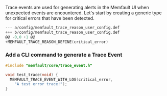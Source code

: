 Trace events are used for generating alerts in the Memfault UI when unexpected events
are encountered. Let's start by creating a generic type for critical errors that have been detected.

```c
--- a/config/memfault_trace_reason_user_config.def
+++ b/config/memfault_trace_reason_user_config.def
@@ -0,0 +1 @@
+MEMFAULT_TRACE_REASON_DEFINE(critical_error)
```

### Add a CLI command to generate a Trace Event

```c
#include "memfault/core/trace_event.h"

void test_trace(void) {
  MEMFAULT_TRACE_EVENT_WITH_LOG(critical_error,
    "A test error trace!");
}
```
